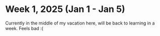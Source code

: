 # Week 1, 2025 (Jan 1 - Jan 5)

Currently in the middle of my vacation here, will be back to learning in a week. Feels bad :( 